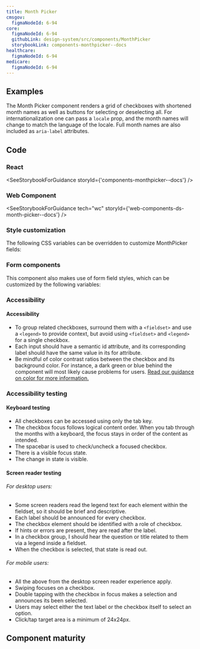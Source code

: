 ```yaml
---
title: Month Picker
cmsgov:
  figmaNodeId: 6-94
core:
  figmaNodeId: 6-94
  githubLink: design-system/src/components/MonthPicker
  storybookLink: components-monthpicker--docs
healthcare:
  figmaNodeId: 6-94
medicare:
  figmaNodeId: 6-94
---
```


## Examples

The Month Picker component renders a grid of checkboxes with shortened month names as well as buttons for selecting or deselecting all. For internationalization one can pass a `locale` prop, and the month names will change to match the language of the locale. Full month names are also included as `aria-label` attributes.

<StorybookExample componentName="monthPicker" storyId="components-monthpicker--default" />

## Code

### React

<SeeStorybookForGuidance storyId={'components-monthpicker--docs'} />

### Web Component

<SeeStorybookForGuidance tech="wc" storyId={'web-components-ds-month-picker--docs'} />

### Style customization

The following CSS variables can be overridden to customize MonthPicker fields:

<ComponentThemeOptions componentname="choice" />

### Form components

This component also makes use of form field styles, which can be customized by the following variables:

<ComponentThemeOptions componentname="form" />

### Accessibility

#### Accessibility
- To group related checkboxes, surround them with a `<fieldset>` and use a `<legend>` to provide context, but avoid using `<fieldset>` and `<legend>` for a single checkbox.
- Each input should have a semantic id attribute, and its corresponding label should have the same value in its for attribute.
- Be mindful of color contrast ratios between the checkbox and its background color. For instance, a dark green or blue behind the component will most likely cause problems for users. [Read our guidance on color for more information.](../../foundation/system-color-tokens/#accessibility-considerations)

### Accessibility testing

#### Keyboard testing
- All checkboxes can be accessed using only the tab key.
- The checkbox focus follows logical content order. When you tab through the months with a keyboard, the focus stays in order of the content as intended.
- The spacebar is used to check/uncheck a focused checkbox.
- There is a visible focus state.
- The change in state is visible.

#### Screen reader testing

###### For desktop users:
- Some screen readers read the legend text for each element within the fieldset, so it should be brief and descriptive.
- Each label should be announced for every checkbox.
- The checkbox element should be identified with a role of checkbox.
- If hints or errors are present, they are read after the label.
- In a checkbox group, I should hear the question or title related to them via a legend inside a fieldset.
- When the checkbox is selected, that state is read out.

###### For mobile users:
- All the above from the desktop screen reader experience apply.
- Swiping focuses on a checkbox.
- Double tapping with the checkbox in focus makes a selection and announces its been selected.
- Users may select either the text label or the checkbox itself to select an option.
- Click/tap target area is a minimum of 24x24px.

## Component maturity

<MaturityChecklist
  a11yStandards={true}
  color={true}
  forcedColors={true}
  screenReaders={true}
  keyboardNavigable={true}
  storybook={true}
  responsive={true}
  spanish={true}
  completeUiKit={false}
  responsiveUiKit={false}
  tokensInCode={true}
  tokensInSketch={true}
/>
